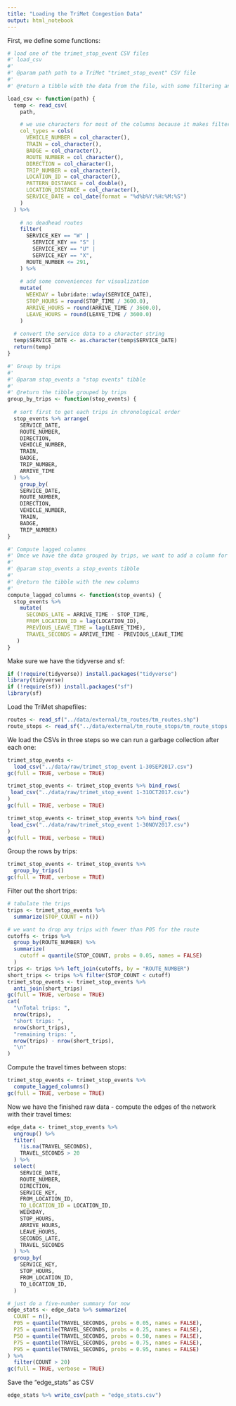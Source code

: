 ```yaml
---
title: "Loading the TriMet Congestion Data"
output: html_notebook
---
```


First, we define some functions:
```r

# load one of the trimet_stop_event CSV files
#' load_csv
#'
#' @param path path to a TriMet "trimet_stop_event" CSV file
#'
#' @return a tibble with the data from the file, with some filtering and added columns

load_csv <- function(path) {
  temp <- read_csv(
    path,

    # we use characters for most of the columns because it makes filtering easier
    col_types = cols(
      VEHICLE_NUMBER = col_character(),
      TRAIN = col_character(),
      BADGE = col_character(),
      ROUTE_NUMBER = col_character(),
      DIRECTION = col_character(),
      TRIP_NUMBER = col_character(),
      LOCATION_ID = col_character(),
      PATTERN_DISTANCE = col_double(),
      LOCATION_DISTANCE = col_character(),
      SERVICE_DATE = col_date(format = "%d%b%Y:%H:%M:%S")
    )
  ) %>%
    
    # no deadhead routes
    filter(
      SERVICE_KEY == "W" |
        SERVICE_KEY == "S" |
        SERVICE_KEY == "U" |
        SERVICE_KEY == "X",
      ROUTE_NUMBER <= 291,
    ) %>%
    
    # add some conveniences for visualization
    mutate(
      WEEKDAY = lubridate::wday(SERVICE_DATE),
      STOP_HOURS = round(STOP_TIME / 3600.0),
      ARRIVE_HOURS = round(ARRIVE_TIME / 3600.0),
      LEAVE_HOURS = round(LEAVE_TIME / 3600.0)
    )
  
  # convert the service data to a character string
  temp$SERVICE_DATE <- as.character(temp$SERVICE_DATE)
  return(temp)
}

#' Group by trips
#'
#' @param stop_events a "stop events" tibble
#'
#' @return the tibble grouped by trips
group_by_trips <- function(stop_events) {
  
  # sort first to get each trips in chronological order
  stop_events %>% arrange(
    SERVICE_DATE,
    ROUTE_NUMBER,
    DIRECTION,
    VEHICLE_NUMBER,
    TRAIN,
    BADGE,
    TRIP_NUMBER, 
    ARRIVE_TIME
  ) %>% 
    group_by(  
    SERVICE_DATE,
    ROUTE_NUMBER,
    DIRECTION,
    VEHICLE_NUMBER,
    TRAIN,
    BADGE,
    TRIP_NUMBER)
}

#' Compute lagged columns
#' Omce we have the data grouped by trips, we want to add a column for the previous location ID and the time from when the vehicle left there to when it arrived here
#'
#' @param stop_events a stop_events tibble
#'
#' @return the tibble with the new columns
#'
compute_lagged_columns <- function(stop_events) {
  stop_events %>% 
    mutate(
      SECONDS_LATE = ARRIVE_TIME - STOP_TIME,
      FROM_LOCATION_ID = lag(LOCATION_ID),
      PREVIOUS_LEAVE_TIME = lag(LEAVE_TIME),
      TRAVEL_SECONDS = ARRIVE_TIME - PREVIOUS_LEAVE_TIME
   )
}
```

Make sure we have the tidyverse and sf:
```r
if (!require(tidyverse)) install.packages("tidyverse")
library(tidyverse)
if (!require(sf)) install.packages("sf")
library(sf)
```

Load the TriMet shapefiles:
```r
routes <- read_sf("../data/external/tm_routes/tm_routes.shp")
route_stops <- read_sf("../data/external/tm_route_stops/tm_route_stops.shp")
```

We load the CSVs in three steps so we can run a garbage collection after each one:
```r
trimet_stop_events <- 
  load_csv("../data/raw/trimet_stop_event 1-30SEP2017.csv")
gc(full = TRUE, verbose = TRUE)

trimet_stop_events <- trimet_stop_events %>% bind_rows(
 load_csv("../data/raw/trimet_stop_event 1-31OCT2017.csv")
)
gc(full = TRUE, verbose = TRUE)

trimet_stop_events <- trimet_stop_events %>% bind_rows(
 load_csv("../data/raw/trimet_stop_event 1-30NOV2017.csv")
)
gc(full = TRUE, verbose = TRUE)
```

Group the rows by trips:
```r
trimet_stop_events <- trimet_stop_events %>% 
  group_by_trips()
gc(full = TRUE, verbose = TRUE)
```

Filter out the short trips:
```r
# tabulate the trips
trips <- trimet_stop_events %>% 
  summarize(STOP_COUNT = n())

# we want to drop any trips with fewer than P05 for the route
cutoffs <- trips %>% 
  group_by(ROUTE_NUMBER) %>% 
  summarize(
    cutoff = quantile(STOP_COUNT, probs = 0.05, names = FALSE)
  ) 
trips <- trips %>% left_join(cutoffs, by = "ROUTE_NUMBER")
short_trips <- trips %>% filter(STOP_COUNT < cutoff)
trimet_stop_events <- trimet_stop_events %>% 
  anti_join(short_trips)
gc(full = TRUE, verbose = TRUE)
cat(
  "\nTotal trips: ", 
  nrow(trips), 
  "short trips: ", 
  nrow(short_trips),
  "remaining trips: ", 
  nrow(trips) - nrow(short_trips),
  "\n"
)
```

Compute the travel times between stops:
```r
trimet_stop_events <- trimet_stop_events %>%
  compute_lagged_columns()
gc(full = TRUE, verbose = TRUE)
```

Now we have the finished raw data - compute the edges of the network with their travel times:
```r
edge_data <- trimet_stop_events %>%
  ungroup() %>%
  filter(
    !is.na(TRAVEL_SECONDS),
    TRAVEL_SECONDS > 20
  ) %>% 
  select(
    SERVICE_DATE,
    ROUTE_NUMBER,
    DIRECTION,
    SERVICE_KEY,
    FROM_LOCATION_ID,
    TO_LOCATION_ID = LOCATION_ID,
    WEEKDAY,
    STOP_HOURS,
    ARRIVE_HOURS,
    LEAVE_HOURS,
    SECONDS_LATE,
    TRAVEL_SECONDS
  ) %>% 
  group_by(
    SERVICE_KEY,
    STOP_HOURS,
    FROM_LOCATION_ID,
    TO_LOCATION_ID,
  )

# just do a five-number summary for now
edge_stats <- edge_data %>% summarize(
  COUNT = n(),
  P05 = quantile(TRAVEL_SECONDS, probs = 0.05, names = FALSE),
  P25 = quantile(TRAVEL_SECONDS, probs = 0.25, names = FALSE),
  P50 = quantile(TRAVEL_SECONDS, probs = 0.50, names = FALSE),
  P75 = quantile(TRAVEL_SECONDS, probs = 0.75, names = FALSE),
  P95 = quantile(TRAVEL_SECONDS, probs = 0.95, names = FALSE)
) %>% 
  filter(COUNT > 20)
gc(full = TRUE, verbose = TRUE)
```

Save the "edge_stats" as CSV
```r
edge_stats %>% write_csv(path = "edge_stats.csv")
```

